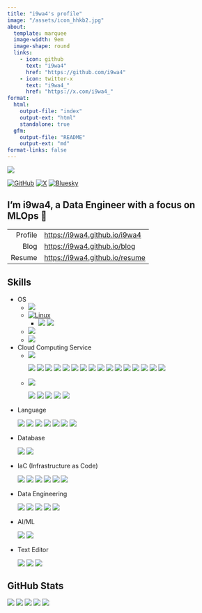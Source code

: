 ```yaml
---
title: "i9wa4's profile"
image: "/assets/icon_hhkb2.jpg"
about:
  template: marquee
  image-width: 9em
  image-shape: round
  links:
    - icon: github
      text: "i9wa4"
      href: "https://github.com/i9wa4"
    - icon: twitter-x
      text: "i9wa4_"
      href: "https://x.com/i9wa4_"
format:
  html:
    output-file: "index"
    output-ext: "html"
    standalone: true
  gfm:
    output-file: "README"
    output-ext: "md"
format-links: false
---
```


<!--
**i9wa4/i9wa4** is a ✨ _special_ ✨ repository because its `README.md` (this file) appears on your GitHub profile.

Here are some ideas to get you started:

- 🔭 I'm currently working on ...
- 🌱 I'm currently learning ...
- 👯 I'm looking to collaborate on ...
- 🤔 I'm looking for help with ...
- 💬 Ask me about ...
- 📫 How to reach me: ...
- 😄 Pronouns: ...
- ⚡ Fun fact: ...
-->

<div align="left">
  <a href="https://github.com/antonkomarev/github-profile-views-counter">
    <img src="https://komarev.com/ghpvc/?username=i9wa4&label=GitHub_Profile_Views"/>
  </a>
</div>

[![GitHub](https://img.shields.io/badge/GitHub-i9wa4-181717.svg?logo=github&style=plastic)](https://github.com/i9wa4)
[![X](https://img.shields.io/badge/X-i9wa4__-808080.svg?logo=x&style=plastic)](https://x.com/i9wa4_)
[![Bluesky](https://img.shields.io/badge/Bluesky-i9wa4_-0285FF.svg?logo=bluesky&style=plastic)](https://bsky.app/profile/i9wa4.bsky.social)

## I'm i9wa4, a Data Engineer with a focus on MLOps 👋

|         |                                  |
| ---:    | :---                             |
| Profile | <https://i9wa4.github.io/i9wa4>  |
| Blog    | <https://i9wa4.github.io/blog>   |
| Resume  | <https://i9wa4.github.io/resume> |

## Skills

<!-- https://github.com/tandpfun/skill-icons -->
<!-- https://tech-blog.s-yoshiki.com/entry/150/ -->
<!-- https://simpleicons.org/ -->

- OS
    - <img src="https://img.shields.io/badge/Linux--FCC624.svg?logo=linux&style=plastic">
    - [![Linux](https://img.shields.io/badge/Linux--FCC624.svg?logo=linux&style=plastic)](https://shields.io/)
        - <img src="https://img.shields.io/badge/Amazon_Linux--808080.svg?style=plastic">
          <img src="https://img.shields.io/badge/Ubuntu--E95420.svg?logo=ubuntu&style=plastic">
    - <img src="https://img.shields.io/badge/Windows--00A4EF.svg?style=plastic">
    - <img src="https://img.shields.io/badge/macOS--999999.svg?logo=apple&style=plastic">
- Cloud Computing Service
    - <img src="https://img.shields.io/badge/Amazon_Web_Services--232F3E.svg?logo=amazonwebservices&style=plastic">
<div align="left">
  <img src="https://img.shields.io/badge/AWS_Cloud9--808080.svg?style=plastic">
  <img src="https://img.shields.io/badge/AWS_CodeCommit--808080.svg?style=plastic">
  <img src="https://img.shields.io/badge/AWS_Lambda--FF9900.svg?logo=awslambda&style=plastic">
  <img src="https://img.shields.io/badge/AWS_Secrets_Manager--DD344C.svg?logo=awssecretsmanager&style=plastic">
  <img src="https://img.shields.io/badge/AWS_Step_Functions--808080.svg?style=plastic">
  <img src="https://img.shields.io/badge/AWS_Systems_Manager--808080.svg?style=plastic">
  <img src="https://img.shields.io/badge/Amazon_Athena--808080.svg?style=plastic">
  <img src="https://img.shields.io/badge/Amazon_Aurora--808080.svg?style=plastic">
  <img src="https://img.shields.io/badge/Amazon_CloudWatch--FF4F8B.svg?logo=amazoncloudwatch&style=plastic">
  <img src="https://img.shields.io/badge/Amazon_EC2--FF9900.svg?logo=amazonec2&style=plastic">
  <img src="https://img.shields.io/badge/Amazon_ECS--FF9900.svg?logo=amazonecs&style=plastic">
  <img src="https://img.shields.io/badge/Amazon_MWAA_(Airflow)--808080.svg?style=plastic">
  <img src="https://img.shields.io/badge/Amazon_RDS--527FFF.svg?logo=amazonrds&style=plastic">
  <img src="https://img.shields.io/badge/Amazon_S3--569A31.svg?logo=amazons3&style=plastic">
  <img src="https://img.shields.io/badge/Amazon_SageMaker--808080.svg?style=plastic">
  <img src="https://img.shields.io/badge/Amazon_VPC--808080.svg?style=plastic">
</div>
    - <img src="https://img.shields.io/badge/Google_Cloud--4285F4.svg?logo=googlecloud&style=plastic">
<div align="left">
  <img src="https://img.shields.io/badge/BigQuery--669DF6.svg?logo=googlebigquery&style=plastic">
  <img src="https://img.shields.io/badge/Cloud_Functions--808080.svg?style=plastic">
  <img src="https://img.shields.io/badge/Compute_Engine--808080.svg?style=plastic">
  <img src="https://img.shields.io/badge/Datastream--808080.svg?style=plastic">
  <img src="https://img.shields.io/badge/Google_Pub/Sub--AECBFA.svg?logo=googlepubsub&style=plastic">
</div>
- Language
<div align="left">
  <img src="https://img.shields.io/badge/Bash--808080.svg?style=plastic">
  <img src="https://img.shields.io/badge/C--A8B9CC.svg?logo=c&style=plastic">
  <img src="https://img.shields.io/badge/Google_Apps_Script--4285F4.svg?logo=googleappsscript&style=plastic">
  <img src="https://img.shields.io/badge/HCL--844FBA.svg?logo=terraform&style=plastic">
  <img src="https://img.shields.io/badge/Python--3776AB.svg?logo=python&style=plastic">
  <img src="https://img.shields.io/badge/SQL--808080.svg?style=plastic">
  <img src="https://img.shields.io/badge/TypeScript--3178C6.svg?logo=typescript&style=plastic">
</div>
- Database
<div align="left">
  <img src="https://img.shields.io/badge/MySQL--4479A1.svg?logo=mysql&style=plastic">
  <img src="https://img.shields.io/badge/PostgreSQL--4169E1.svg?logo=postgresql&style=plastic">
</div>
- IaC (Infrastructure as Code)
<div align="left">
  <img src="https://img.shields.io/badge/AWS_CodeCommit--808080.svg?style=plastic">
  <img src="https://img.shields.io/badge/Docker--1488C6.svg?logo=docker&style=plastic">
  <img src="https://img.shields.io/badge/Git--F05032.svg?logo=git&style=plastic">
  <img src="https://img.shields.io/badge/GitHub--181717.svg?logo=github&style=plastic">
  <img src="https://img.shields.io/badge/GitHub_Actions--2088FF.svg?logo=githubactions&style=plastic">
  <img src="https://img.shields.io/badge/Terraform--844FBA.svg?logo=terraform&style=plastic">
</div>
- Data Engineering
<div align="left">
  <img src="https://img.shields.io/badge/BigQuery--669DF6.svg?logo=googlebigquery&style=plastic">
  <img src="https://img.shields.io/badge/Datastream--808080.svg?style=plastic">
  <img src="https://img.shields.io/badge/Embulk--EF4319.svg?style=plastic">
  <img src="https://img.shields.io/badge/Snowflake--29B5E8.svg?logo=snowflake&style=plastic">
  <img src="https://img.shields.io/badge/dbt--FF694B.svg?logo=dbt&style=plastic">
</div>
- AI/ML
<div align="left">
  <img src="https://img.shields.io/badge/DataRobot--808080.svg?style=plastic">
  <img src="https://img.shields.io/badge/Snowpark_ML--29B5E8.svg?style=plastic">
</div>
- Text Editor
<div align="left">
  <img src="https://img.shields.io/badge/Neovim--007ACC.svg?logo=neovim&style=plastic">
  <img src="https://img.shields.io/badge/Vim--019733.svg?logo=vim&style=plastic">
  <img src="https://img.shields.io/badge/Visual_Studio_Code--0098FF.svg?style=plastic">
</div>

## GitHub Stats

[![](https://raw.githubusercontent.com/i9wa4/i9wa4/main/profile-summary-card-output/transparent/0-profile-details.svg)](https://github.com/vn7n24fzkq/github-profile-summary-cards)
[![](https://raw.githubusercontent.com/i9wa4/i9wa4/main/profile-summary-card-output/transparent/1-repos-per-language.svg)](https://github.com/vn7n24fzkq/github-profile-summary-cards) [![](https://raw.githubusercontent.com/i9wa4/i9wa4/main/profile-summary-card-output/transparent/2-most-commit-language.svg)](https://github.com/vn7n24fzkq/github-profile-summary-cards)
[![](https://raw.githubusercontent.com/i9wa4/i9wa4/main/profile-summary-card-output/transparent/3-stats.svg)](https://github.com/vn7n24fzkq/github-profile-summary-cards) [![](https://raw.githubusercontent.com/i9wa4/i9wa4/main/profile-summary-card-output/transparent/4-productive-time.svg)](https://github.com/vn7n24fzkq/github-profile-summary-cards)

<!-- <div align="left">                                                                                                              -->
<!--   <a href="https://github.com/vn7n24fzkq/github-profile-summary-cards">                                                         -->
<!--     <img src="http://github-profile-summary-cards.vercel.app/api/cards/stats?username=i9wa4&theme=transparent"/>                -->
<!--     <img src="http://github-profile-summary-cards.vercel.app/api/cards/most-commit-language?username=i9wa4&theme=transparent"/> -->
<!--   </a>                                                                                                                          -->
<!-- </div>                                                                                                                          -->

<!-- <div align="left">                                                                                                                                            -->
<!--   <a href="https://github.com/anuraghazra/github-readme-stats">                                                                                               -->
<!--     <img src="https://github-readme-stats.vercel.app/api?username=i9wa4&show_icons=true&include_all_commits=true&theme=transparent"/>                         -->
<!--     <img src="https://github-readme-stats.vercel.app/api/top-langs/?username=i9wa4&langs_count=8&include_all_commits=true&layout=compact&theme=transparent"/> -->
<!--   </a>                                                                                                                                                        -->
<!-- </div>                                                                                                                                                        -->

<!-- <div align="left">                                                                   -->
<!--   <a href="https://github.com/ryo-ma/github-profile-trophy">                         -->
<!--     <img src="https://github-profile-trophy.vercel.app/?username=i9wa4&theme=flat"/> -->
<!--   </a>                                                                               -->
<!-- </div>                                                                               -->
